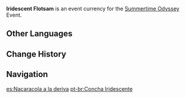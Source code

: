 {{Item Infobox
|id           = 000141
|image        = Item Iridescent Flotsam.png
|type         = Event Items
|group        = Event Currencies
|rarity       = 4
|description  = The shell of some sea creature, hard in texture and scattered in the Golden Apple Archipelago. As if affected by a certain power, its surface loses all its natural patterns and becomes iridescent instead.<br />Can be exchanged for treasure during "Summertime Odyssey."
|source1      = 
|event        = Summertime Odyssey
}}
'''Iridescent Flotsam''' is an event currency for the [[Summertime Odyssey]] Event.

==Other Languages==
{{Other Languages
|default_hidden = 1
|en      = Iridescent Flotsam
|zhs     = 花簇簇的漂流物
|zhs_rm  = Huācùcù de Piāoliú-wù
|zht     = 花簇簇的漂流物
|zht_rm  = Huācùcù de Piāoliú-wù
|ja      = 鮮やかな漂流物
|ja_rm   = Azayaka-na Hyouryuubutsu{{Assumed}}
|ko      = 화려한 표류물
|ko_rm   = Hyaryeohan Pyoryumul
|es      = Nacaracola a la deriva
|fr      = Coquillage nacré
|ru      = Перламутровая раковина
|th      = Iridescent Flotsam
|vi      = Vật Trôi Nổi Óng Ánh
|de      = Schillerndes Treibgut
|id      = Iridescent Flotsam
|pt      = Concha Iridescente
}}

==Change History==
{{Change History|2.8}}

==Navigation==
{{Currency Navbox|Event}}

[[es:Nacaracola a la deriva]]
[[pt-br:Concha Iridescente]]